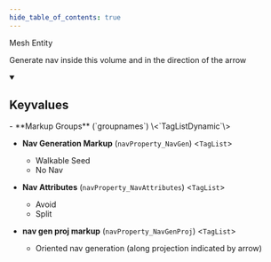 ```yaml
---
hide_table_of_contents: true
---
```


<!---
!!!!!!
THIS PAGE IS AUTOGENERATED FROM GAME FGD DEFINITIONS!
DO NOT EDIT MANUALLY!
!!!!!!

In order to make edits, you can make an annotation file in /fgd_dump_overrides
-->


Mesh Entity

Generate nav inside this volume and in the direction of the arrow

<details open>
<summary><h2>Keyvalues</h2></summary>
- **Markup Groups** (`groupnames`) \<`TagListDynamic`\>

- **Nav Generation Markup** (`navProperty_NavGen`) \<`TagList`\>
  - Walkable Seed
  - No Nav


- **Nav Attributes** (`navProperty_NavAttributes`) \<`TagList`\>
  - Avoid
  - Split


- **nav gen proj markup** (`navProperty_NavGenProj`) \<`TagList`\>
  - Oriented nav generation (along projection indicated by arrow)



 </details>

